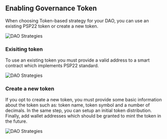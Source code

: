 ## Enabling Governance Token
When choosing Token-based strategy for your DAO, you can use an existing PSP22 token or create a new token.

![DAO Strategies](/img/token-choice.png)

### Exisiting token
To use an existing token you must provide a valid address to a smart contract which implements PSP22 standard.

![DAO Strategies](/img/existing-token.png)

### Create a new token
If you opt to create a new token, you must provide some basic information about the token such as: token name, token symbol and a number of decimals.
In the same step, you can setup an initial token distribution.
Finally, add wallet addresses which should be granted to mint the token in the future.

![DAO Strategies](/img/new-token.png)